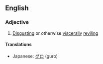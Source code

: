 ==English==
===Adjective===
#[[Disgusting]] or otherwise [[visceral]]ly [[reviling]]

====Translations====
*Japanese: [[グロ]] (guro)